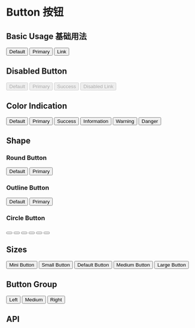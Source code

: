 

<Meta title="Components 基础组件/01 - Button 按钮" component={Button} />

# Button 按钮

## Basic Usage 基础用法

<Canvas>
  <Row>
    <Button className="demo-button">Default</Button>
    <Button className="demo-button" btnType="primary">
      Primary
    </Button>
    <Button className="demo-button" btnType="link">
      Link
    </Button>
  </Row>
</Canvas>

## Disabled Button

<Canvas>
  <Row>
    <Button className="demo-button" disabled>
      Default
    </Button>
    <Button className="demo-button" btnType="primary" disabled>
      Primary
    </Button>
    <Button className="demo-button" btnType="success" disabled>
      Success
    </Button>
    <Button className="demo-button" btnType="link" disabled>
      Disabled Link
    </Button>
  </Row>
</Canvas>

## Color Indication

<Canvas>
  <Row>
    <Button className="demo-button">Default</Button>
    <Button className="demo-button" btnType="primary">
      Primary
    </Button>
    <Button className="demo-button" btnType="success">
      Success
    </Button>
    <Button className="demo-button" btnType="info">
      Information
    </Button>
    <Button className="demo-button" btnType="warning">
      Warning
    </Button>
    <Button className="demo-button" btnType="danger">
      Danger
    </Button>
  </Row>
</Canvas>

## Shape

### Round Button

<Canvas>
  <Row>
    <Button className="demo-button" round>
      Default
    </Button>
    <Button className="demo-button" btnType="primary" round>
      Primary
    </Button>
  </Row>
</Canvas>

### Outline Button

<Canvas>
  <Row>
    <Button className="demo-button" plain>
      Default
    </Button>
    <Button className="demo-button" btnType="primary" plain>
      Primary
    </Button>
  </Row>
</Canvas>

### Circle Button

<Canvas>
  <Row>
    <Button className="demo-button" circle>
      <Icon icon="search" />
    </Button>
    <Button className="demo-button" btnType="primary" circle>
      <Icon icon="edit" />
    </Button>
    <Button className="demo-button" btnType="success" circle>
      <Icon icon="check" />
    </Button>
    <Button className="demo-button" btnType="info" circle>
      <Icon icon="tag" />
    </Button>
    <Button className="demo-button" btnType="warning" circle>
      <Icon icon="th-large" />
    </Button>
    <Button className="demo-button" btnType="danger" circle>
      <Icon icon="trash" />
    </Button>
  </Row>
</Canvas>

## Sizes

<Canvas>
  <Row>
    <Button className="demo-button" btnType="primary" size="xs">
      Mini Button
    </Button>
    <Button className="demo-button" btnType="primary" size="sm">
      Small Button
    </Button>
    <Button className="demo-button" btnType="primary">
      Default Button
    </Button>
    <Button className="demo-button" btnType="primary" size="md">
      Medium Button
    </Button>
    <Button className="demo-button" btnType="primary" size="lg">
      Large Button
    </Button>
  </Row>
</Canvas>

## Button Group

<Canvas>
  <Row>
    <ButtonGroup>
      <Button btnType="primary">Left</Button>
      <Button btnType="primary">Medium</Button>
      <Button btnType="primary">Right</Button>
    </ButtonGroup>
  </Row>
</Canvas>

## API

<ArgsTable of={Button} />

<ArgsTable of={ButtonGroup} />
